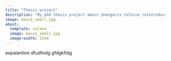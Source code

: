 ```yaml
---
title: "Thesis project"
description: "My phd thesis project about phengaris teleius reintroduction."
image: macu1_small.jpg
about:
  template: solana
  image: macu1_small.jpg
  image-width: 22em
---
```


expalantion dfudfndg gfdgkfldg
